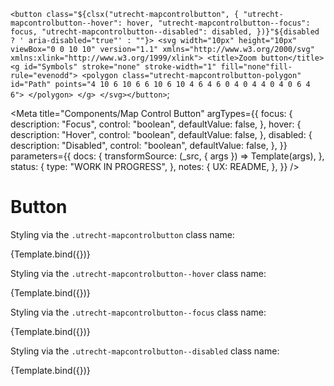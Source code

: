 <!--
@license EUPL-1.2
Copyright (c) 2021 Gemeente Utrecht
Copyright (c) 2021 Robbert Broersma
-->




  `<button class="${clsx("utrecht-mapcontrolbutton", {
    "utrecht-mapcontrolbutton--hover": hover,
    "utrecht-mapcontrolbutton--focus": focus,
    "utrecht-mapcontrolbutton--disabled": disabled,
  })}"${disabled ? ' aria-disabled="true"' : ""}>
      <svg width="10px" height="10px" viewBox="0 0 10 10" version="1.1" xmlns="http://www.w3.org/2000/svg" xmlns:xlink="http://www.w3.org/1999/xlink">
        <title>Zoom button</title>
        <g id="Symbols" stroke="none" stroke-width="1" fill="none"fill-rule="evenodd">
          <polygon class="utrecht-mapcontrolbutton-polygon" id="Path" points="4 10 6 10 6 6 10 6 10 4 6 4 6 0 4 0 4 4 0 4 0 6 4 6">
          </polygon>
        </g>
      </svg></button>`;

<!--<a class="leaflet-control-zoom-in" href="#" title="Zoom in" role="button" aria-label="Zoom in">+</a>
<a class="leaflet-control-zoom-out" href="#" title="Zoom out" role="button" aria-label="Zoom out">−</a>-->

<Meta
  title="Components/Map Control Button"
  argTypes={{
    focus: {
      description: "Focus",
      control: "boolean",
      defaultValue: false,
    },
    hover: {
      description: "Hover",
      control: "boolean",
      defaultValue: false,
    },
    disabled: {
      description: "Disabled",
      control: "boolean",
      defaultValue: false,
    },
  }}
  parameters={{
    docs: {
      transformSource: (_src, { args }) => Template(args),
    },
    status: {
      type: "WORK IN PROGRESS",
    },
    notes: {
      UX: README,
    },
  }}
/>

# Button

Styling via the `.utrecht-mapcontrolbutton` class name:

<Canvas>
  <Story name="Map Control Button">{Template.bind({})}</Story>
</Canvas>

Styling via the `.utrecht-mapcontrolbutton--hover` class name:

<Canvas>
  <Story name="Map Control Button hover" args={{ hover: true }}>
    {Template.bind({})}
  </Story>
</Canvas>

Styling via the `.utrecht-mapcontrolbutton--focus` class name:

<Canvas>
  <Story name="Map Control Button focus" args={{ focus: true }}>
    {Template.bind({})}
  </Story>
</Canvas>

Styling via the `.utrecht-mapcontrolbutton--disabled` class name:

<Canvas>
  <Story name="Map Control Button disabled" args={{ disabled: true }}>
    {Template.bind({})}
  </Story>
</Canvas>

<ArgsTable story="Map Control Button" />
